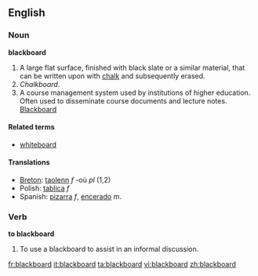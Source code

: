 ==English==

===Noun===
'''blackboard'''

# A large flat surface, finished with black slate or a similar material, that can be written upon with [[chalk]] and subsequently erased.
# ''Chalkboard''.
# A course management system used by institutions of higher education.  Often used to disseminate course documents and lecture notes.  [http://www.blackboard.com Blackboard]

====Related terms====
*[[whiteboard]]

====Translations====
*[[Breton]]: [[taolenn]] ''f'' -où ''pl'' (1,2)
*Polish: [[tablica]] ''f''
*Spanish: [[pizarra]] ''f'', [[encerado]] ''m''.

===Verb===
'''to blackboard'''

# To use a blackboard to assist in an informal discussion.

[[fr:blackboard]]
[[it:blackboard]]
[[ta:blackboard]]
[[vi:blackboard]]
[[zh:blackboard]]
